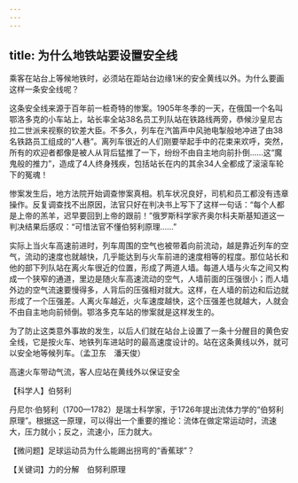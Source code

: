 ```yaml
---
---
---
```

title: 为什么地铁站要设置安全线
---




乘客在站台上等候地铁时，必须站在距站台边缘1米的安全黄线以外。为什么要画这样一条安全线呢？

这条安全线来源于百年前一桩奇特的惨案。1905年冬季的一天，在俄国一个名叫鄂洛多克的小车站上，站长率全站38名员工列队站在铁路线两旁，恭候沙皇尼古拉二世派来视察的钦差大臣。不多久，列车在汽笛声中风驰电掣般地冲进了由38名铁路员工组成的“人巷”。离列车很近的人们刚要举起手中的花束来欢呼，突然，所有的欢迎者都像是被人从背后猛推了一下，纷纷不由自主地向前扑倒……这“魔鬼般的推力”，造成了4人终身残疾，包括站长在内的其余34人全都成了滚滚车轮下的冤魂！

惨案发生后，地方法院开始调查惨案真相。机车状况良好，司机和员工都没有违章操作。反复调查找不出原因，法官只好在判决书上写下了这样一句话：“每个人都是上帝的羔羊，迟早要回到上帝的跟前！”俄罗斯科学家齐奥尔科夫斯基知道这一判决结果后感叹：“可惜法官不懂伯努利原理……”

实际上当火车高速前进时，列车周围的空气也被带着向前流动，越是靠近列车的空气，流动的速度也就越快，几乎能达到与火车前进的速度相等的程度。那位站长和他的部下列队站在离火车很近的位置，形成了两道人墙。每道人墙与火车之间又构成一个狭窄的通道，里边是随火车高速流动的空气，人墙前面的压强很小；而人墙外边的空气流速要慢得多，人背后的压强相对就大。这样，在人墙的前边和后边就形成了一个压强差。人离火车越近，火车速度越快，这个压强差也就越大，人就会不由自主地向前倾倒。鄂洛多克车站的惨案就是这样发生的。

为了防止这类意外事故的发生，以后人们就在站台上设置了一条十分醒目的黄色安全线，它是按火车、地铁列车进站时的最高速度设计的。站在这条黄线以外，就可以安全地等候列车。（孟卫东　潘天俊）

高速火车带动气流，客人应站在黄线外以保证安全





【科学人】伯努利



丹尼尔·伯努利（1700—1782）是瑞士科学家，于1726年提出流体力学的“伯努利原理”。根据这一原理，可以得出一个重要的推论：流体在做定常运动时，流速大，压力就小；反之，流速小，压力就大。

【微问题】足球运动员为什么能踢出拐弯的“香蕉球”？

【关键词】力的分解　伯努利原理
